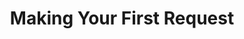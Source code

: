 ---
section: 'Getting Started'
title: 'Making Your First Request'
description: 'Learn the basics of OrderCloud authentication and using OAuth tokens in subsequent requests.'
priority: 4
---